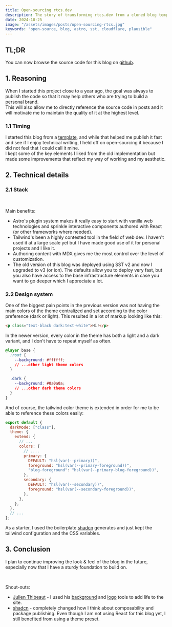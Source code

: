 ```yaml
---
title: Open-sourcing rtcs.dev
description: The story of transforming rtcs.dev from a cloned blog template to an MIT licensed project.
date: 2024-10-25
image: "/assets/images/posts/open-sourcing-rtcs.jpg"
keywords: "open-source, blog, astro, sst, cloudflare, plausible"
---
```


## TL;DR

You can now browse the source code for this blog on <a href="https://github.com/rtcs-dev/blog" target="_blank">github</a>.

## 1. Reasoning

When I started this project close to a year ago, the goal was always to publish the code so that it may help others who are trying to build a personal brand.
<br />
This will also allow me to directly reference the source code in posts and it will motivate me to maintain the quality of it at the highest level.

### 1.1 Timing

I started this blog from a <a href="https://github.com/uzzii-21/astro-portfolio" target="_blank">template</a>, and while that helped me publish it fast and see if I enjoy technical writing, I held off on open-sourcing it because I did not feel that I could call it mine.
<br />
I kept some of the key elements I liked from the old implementation but made some improvements that reflect my way of working and my aesthetic.

## 2. Technical details

### 2.1 Stack
<BlogStackShowcase />
<br />

Main benefits:

- Astro's plugin system makes it really easy to start with vanilla web technologies and sprinkle interactive components authored with React (or other frameworks where needed).
- Tailwind's been a highly contested tool in the field of web dev. I haven't used it at a large scale yet but I have made good use of it for personal projects and I like it.
- Authoring content with MDX gives me the most control over the level of customization.
- The old version of this blog was deployed using SST v2 and now I upgraded to v3 (or ion). The defaults allow you to deploy very fast, but you also have access to the base infrastructure elements in case you want to go deeper which I appreciate a lot.

### 2.2 Design system

One of the biggest pain points in the previous version was not having the main colors of the theme centralized and set according to the color preference (dark or light). This resulted in a lot of markup looking like this:

```html
<p class="text-black dark:text-white">Hi!</p>
```

In the newer version, every color in the theme has both a light and a dark variant, and I don't have to repeat myself as often.

```css
@layer base {
  :root {
    --background: #ffffff;
    // ...other light theme colors
  }

  .dark {
    --background: #0a0a0a;
    // ...other dark theme colors
  }
}
```

And of course, the tailwind color theme is extended in order for me to be able to reference these colors easily:

```js
export default {
  darkMode: ["class"],
  theme: {
    extend: {
      // ...
      colors: {
        // ....
        primary: {
          DEFAULT: "hsl(var(--primary))",
          foreground: "hsl(var(--primary-foreground))",
          "blog-foreground": "hsl(var(--primary-blog-foreground))",
        },
        secondary: {
          DEFAULT: "hsl(var(--secondary))",
          foreground: "hsl(var(--secondary-foreground))",
        },
      },
    },
  },
  // ...
};

```

As a starter, I used the boilerplate <a href="https://ui.shadcn.com/themes" target="_blank">shadcn</a> generates and just kept the tailwind configuration and the CSS variables.

## 3. Conclusion

I plan to continue improving the look & feel of the blog in the future, especially now that I have a sturdy foundation to build on.

<br />

Shout-outs:

-  <a href="https://ibelick.com/more" target="_blank">Julien Thibeaut</a> - I used his <a href="https://bg.ibelick.com/">background</a> and <a href="https://www.logoshaper.co/">logo</a> tools to add life to the site.
-  <a href="https://ui.shadcn.com/themes" target="_blank">shadcn</a> - completely changed how I think about composability and package publishing. Even though I am not using React for this blog yet, I still benefited from using a theme preset.

